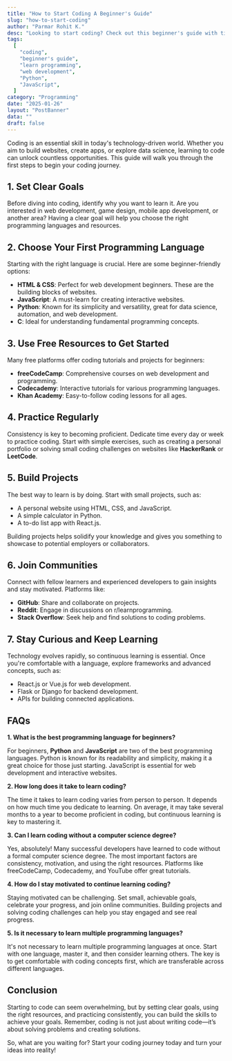 ```yaml
---
title: "How to Start Coding A Beginner's Guide"
slug: "how-to-start-coding"
author: "Parmar Rohit K."
desc: "Looking to start coding? Check out this beginner's guide with tips, language recommendations, and resources to kickstart your coding journey."
tags:
  [
    "coding",
    "beginner's guide",
    "learn programming",
    "web development",
    "Python",
    "JavaScript",
  ]
category: "Programming"
date: "2025-01-26"
layout: "PostBanner"
data: ""
draft: false
---
```


Coding is an essential skill in today's technology-driven world. Whether you aim to build websites, create apps, or explore data science, learning to code can unlock countless opportunities. This guide will walk you through the first steps to begin your coding journey.

## 1. Set Clear Goals

Before diving into coding, identify why you want to learn it. Are you interested in web development, game design, mobile app development, or another area? Having a clear goal will help you choose the right programming languages and resources.

## 2. Choose Your First Programming Language

Starting with the right language is crucial. Here are some beginner-friendly options:

- **HTML & CSS**: Perfect for web development beginners. These are the building blocks of websites.
- **JavaScript**: A must-learn for creating interactive websites.
- **Python**: Known for its simplicity and versatility, great for data science, automation, and web development.
- **C**: Ideal for understanding fundamental programming concepts.

## 3. Use Free Resources to Get Started

Many free platforms offer coding tutorials and projects for beginners:

- **freeCodeCamp**: Comprehensive courses on web development and programming.
- **Codecademy**: Interactive tutorials for various programming languages.
- **Khan Academy**: Easy-to-follow coding lessons for all ages.

## 4. Practice Regularly

Consistency is key to becoming proficient. Dedicate time every day or week to practice coding. Start with simple exercises, such as creating a personal portfolio or solving small coding challenges on websites like **HackerRank** or **LeetCode**.

## 5. Build Projects

The best way to learn is by doing. Start with small projects, such as:

- A personal website using HTML, CSS, and JavaScript.
- A simple calculator in Python.
- A to-do list app with React.js.

Building projects helps solidify your knowledge and gives you something to showcase to potential employers or collaborators.

## 6. Join Communities

Connect with fellow learners and experienced developers to gain insights and stay motivated. Platforms like:

- **GitHub**: Share and collaborate on projects.
- **Reddit**: Engage in discussions on r/learnprogramming.
- **Stack Overflow**: Seek help and find solutions to coding problems.

## 7. Stay Curious and Keep Learning

Technology evolves rapidly, so continuous learning is essential. Once you're comfortable with a language, explore frameworks and advanced concepts, such as:

- React.js or Vue.js for web development.
- Flask or Django for backend development.
- APIs for building connected applications.

## FAQs

**1. What is the best programming language for beginners?**

For beginners, **Python** and **JavaScript** are two of the best programming languages. Python is known for its readability and simplicity, making it a great choice for those just starting. JavaScript is essential for web development and interactive websites.

**2. How long does it take to learn coding?**

The time it takes to learn coding varies from person to person. It depends on how much time you dedicate to learning. On average, it may take several months to a year to become proficient in coding, but continuous learning is key to mastering it.

**3. Can I learn coding without a computer science degree?**

Yes, absolutely! Many successful developers have learned to code without a formal computer science degree. The most important factors are consistency, motivation, and using the right resources. Platforms like freeCodeCamp, Codecademy, and YouTube offer great tutorials.

**4. How do I stay motivated to continue learning coding?**

Staying motivated can be challenging. Set small, achievable goals, celebrate your progress, and join online communities. Building projects and solving coding challenges can help you stay engaged and see real progress.

**5. Is it necessary to learn multiple programming languages?**

It's not necessary to learn multiple programming languages at once. Start with one language, master it, and then consider learning others. The key is to get comfortable with coding concepts first, which are transferable across different languages.

## Conclusion

Starting to code can seem overwhelming, but by setting clear goals, using the right resources, and practicing consistently, you can build the skills to achieve your goals. Remember, coding is not just about writing code—it’s about solving problems and creating solutions.

So, what are you waiting for? Start your coding journey today and turn your ideas into reality!
